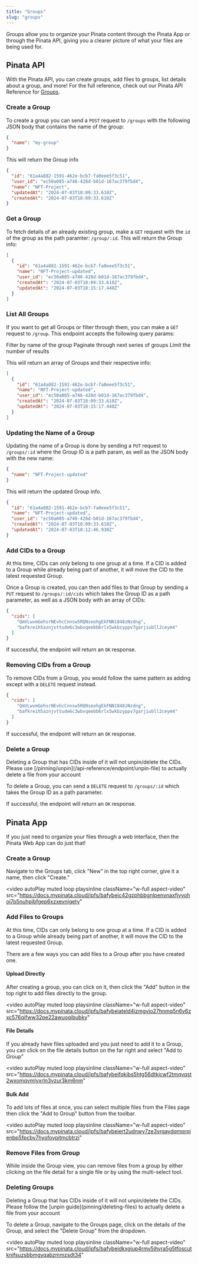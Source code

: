 ```yaml
---
title: "Groups"
slug: "groups"
---
```


Groups allow you to organize your Pinata content through the Pinata App or through the Pinata API, giving you a clearer picture of what your files are being used for.

## Pinata API

With the Pinata API, you can create groups, add files to groups, list details about a group, and more! For the full reference, check out our Pinata API Reference for [Groups](/api-reference/endpoint/create-group).

### Create a Group

To create a group you can send a `POST` request to `/groups` with the following JSON body that contains the name of the group:

```json
{
  "name": "my-group"
}
```

This will return the Group info

```json
{
  "id": "61a4a882-1591-462e-bcb7-fa0eee5f3c51",
  "user_id": "ec50a085-a746-428d-b01d-167ac379fbd4",
  "name": "NFT-Project",
  "updatedAt": "2024-07-03T18:09:33.610Z",
  "createdAt": "2024-07-03T18:09:33.610Z"
}
```

### Get a Group

To fetch details of an already existing group, make a `GET` request with the `id` of the group as the path paramter: `/group/:id`. This will return the Group info:

```json
[
  {
    "id": "61a4a882-1591-462e-bcb7-fa0eee5f3c51",
    "name": "NFT-Project-updated",
    "user_id": "ec50a085-a746-428d-b01d-167ac379fbd4",
    "createdAt": "2024-07-03T18:09:33.610Z",
    "updatedAt": "2024-07-03T18:15:17.440Z"
  }
]
```

### List All Groups

If you want to get all Groups or filter through them, you can make a `GET` request to `/group`. This endpoint accepts the following query params:

<ParamField query="nameContains" type="string" default="none">
  Filter by name of the group
</ParamField>

<ParamField query="offset" type="integer" default="none">
  Paginate through next series of groups
</ParamField>

<ParamField query="limit" type="integer" default="none">
  Limit the number of results
</ParamField>

This will return an array of Groups and their respective info:

```json
[
  {
    "id": "61a4a882-1591-462e-bcb7-fa0eee5f3c51",
    "name": "NFT-Project-updated",
    "user_id": "ec50a085-a746-428d-b01d-167ac379fbd4",
    "createdAt": "2024-07-03T18:09:33.610Z",
    "updatedAt": "2024-07-03T18:15:17.440Z"
  }
]
```

### Updating the Name of a Group

Updating the name of a Group is done by sending a `PUT` request to `/groups/:id` where the Group ID is a path param, as well as the JSON body with the new name:

```json
{
  "name": "NFT-Project-updated"
}
```

This will return the updated Group info.

```json
{
  "id": "61a4a882-1591-462e-bcb7-fa0eee5f3c51",
  "name": "NFT-Project-updated",
  "user_id": "ec50a085-a746-428d-b01d-167ac379fbd4",
  "createdAt": "2024-07-03T18:09:33.610Z",
  "updatedAt": "2024-07-03T18:12:46.930Z"
}
```

### Add CIDs to a Group

<Note>
  At this time, CIDs can only belong to one group at a time. If a CID is added
  to a Group while already being part of another, it will move the CID to the
  latest requested Group.
</Note>

Once a Group is created, you can then add files to that Group by sending a `PUT` request to `/groups/:id/cids` which takes the Group ID as a path parameter, as well as a JSON body with an array of CIDs:

```json
{
  "cids": [
    "QmVLwvmGehsrNEvhcCnnsw5RQNseohgEkFNN1848zNzdng",
    "bafkreih5aznjvttude6c3wbvqeebb6rlx5wkbzyppv7garjiubll2ceym4"
  ]
}
```

If successful, the endpoint will return an `OK` response.

### Removing CIDs from a Group

To remove CIDs from a Group, you would follow the same pattern as adding except with a `DELETE` request instead.

```json
{
  "cids": [
    "QmVLwvmGehsrNEvhcCnnsw5RQNseohgEkFNN1848zNzdng",
    "bafkreih5aznjvttude6c3wbvqeebb6rlx5wkbzyppv7garjiubll2ceym4"
  ]
}
```

If successful, the endpoint will return an `OK` response.

### Delete a Group

<Note>
  Deleting a Group that has CIDs inside of it will not unpin/delete the CIDs.
  Please use [/pinning/unpin](/api-reference/endpoint/unpin-file) to actually
  delete a file from your account
</Note>

To delete a Group, you can send a `DELETE` request to `/groups/:id` which takes the Group ID as a path parameter.

If successful, the endpoint will return an `OK` response.

## Pinata App

If you just need to organize your files through a web interface, then the Pinata Web App can do just that!

### Create a Group

Navigate to the Groups tab, click "New" in the top right corner, give it a name, then click "Create."

<video
  autoPlay
  muted
  loop
  playsinline
  className="w-full aspect-video"
  src="https://docs.mypinata.cloud/ipfs/bafybeic42gzphbbgnlpenvnaxfjvyohoj7p5nuhpjbfgep6xzxevnigety"
></video>

### Add Files to Groups

<Note>
  At this time, CIDs can only belong to one group at a time. If a CID is added
  to a Group while already being part of another, it will move the CID to the
  latest requested Group.
</Note>

There are a few ways you can add files to a Group after you have created one.

#### Upload Directly

After creating a group, you can click on it, then click the "Add" button in the top right to add files directly to the group.

<video
  autoPlay
  muted
  loop
  playsinline
  className="w-full aspect-video"
  src="https://docs.mypinata.cloud/ipfs/bafybeiateld4izmgvjo27hnmq5n6y6zxc576qifww32pe22awuoqibubky"
></video>

#### File Details

If you already have files uploaded and you just need to add it to a Group, you can click on the file details button on the far right and select "Add to Group"

<video
  autoPlay
  muted
  loop
  playsinline
  className="w-full aspect-video"
  src="https://docs.mypinata.cloud/ipfs/bafybeifqkibs5htg56dtkjcwf2tmqvqst2wxomqvmlyxrln3vzur3km6nm"
></video>

#### Bulk Add

To add lots of files at once, you can select multiple files from the Files page then click the "Add to Group" button from the toolbar.

<video
  autoPlay
  muted
  loop
  playsinline
  className="w-full aspect-video"
  src="https://docs.mypinata.cloud/ipfs/bafybeiert2udnwy7ze3vrgaydqmprpjenbp5fpcbv7hyofovpitmcbtrzi"
></video>

### Remove Files from Group

While inside the Group view, you can remove files from a group by either clicking on the file detail for a single file or by using the multi-select tool.

### Deleting Groups

<Note>
  Deleting a Group that has CIDs inside of it will not unpin/delete the CIDs.
  Please follow the [unpin guide](pinning/deleting-files) to actually delete a
  file from your account
</Note>

To delete a Group, navigate to the Groups page, click on the details of the Group, and select the "Delete Group" from the dropdown.

<video
  autoPlay
  muted
  loop
  playsinline
  className="w-full aspect-video"
  src="https://docs.mypinata.cloud/ipfs/bafybeidkxgiup4rmv5jhyra5g5tfoscutknifsuzsbbmgyqabzmmzsdt34"
></video>
